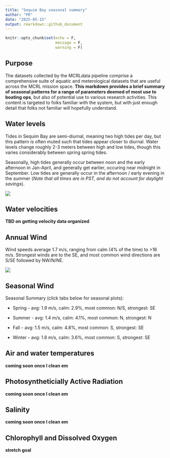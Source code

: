 ```yaml
---
title: "Sequim Bay seasonal summary"
author: "PR"
date: "2025-05-15"
output: rmarkdown::github_document
---
```


```r
knitr::opts_chunk$set(echo = F, 
                      message = F, 
                      warning = F)
```

## Purpose

The datasets collected by the MCRLdata pipeline comprise a comprehensive suite of aquatic and meterological datasets that are useful across the MCRL mission space. **This markdown provides a brief summary of seasonal patterns for a range of parameters deemed of most use to boating ops**, but also of potential use to various research activities. This content is targeted to folks familiar with the system, but with just enough detail that folks not familiar will hopefully understand.

## Water levels

Tides in Sequim Bay are semi-diurnal, meaning two high tides per day, but this pattern is often muted such that tides appear closer to diurnal. Water levels change roughly 2-3 meters between high and low tides, though this varies considerably between spring spring tides.

Seasonally, high tides generally occur between noon and the early afternoon in Jan-April, and generally get earlier, occuring near midnight in September. Low tides are generally occur in the afternoon / early evening in the summer (*Note that all times are in PST, and do not account for daylight savings*).

![](../figures/tidal_depth_by_month_and_tod.png)

## Water velocities

**TBD on getting velocity data organized**

## Annual Wind

Wind speeds average 1.7 m/s, ranging from calm (4% of the time) to \>16 m/s. Strongest winds are to the SE, and most common wind directions are S/SE followed by NW/N/NE.

![](../figures/wind_plots/annual.png)

## Seasonal Wind {.tabset}

Seasonal Summary (click tabs below for seasonal plots):

-   Spring - avg: 1.9 m/s, calm: 2.9%, most common: N/S, strongest: SE

-   Summer - avg: 1.4 m/s, calm: 4.1%, most common: N, strongest: N

-   Fall - avg: 1.5 m/s, calm: 4.8%, most common: S, strongest: SE

-   Winter - avg: 1.8 m/s, calm: 3.6%, most common: S, strongest: SE

## Air and water temperatures

**coming soon once I clean em**

## Photosyntheticially Active Radiation

**coming soon once I clean em**

## Salinity

**coming soon once I clean em**

## Chlorophyll and Dissolved Oxygen

**stretch goal**
